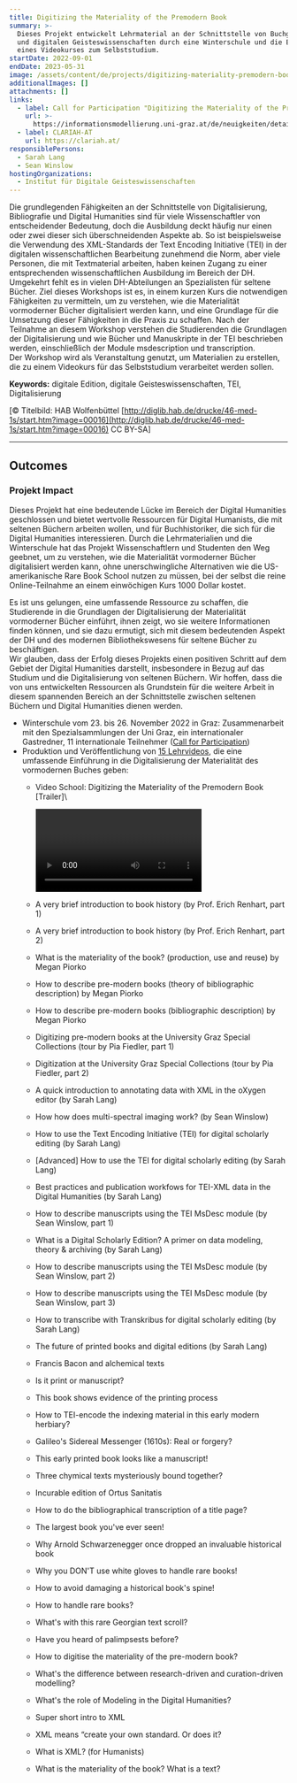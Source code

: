 ```yaml
---
title: Digitizing the Materiality of the Premodern Book
summary: >-
  Dieses Projekt entwickelt Lehrmaterial an der Schnittstelle von Buchgeschichte
  und digitalen Geisteswissenschaften durch eine Winterschule und die Erstellung
  eines Videokurses zum Selbststudium.
startDate: 2022-09-01
endDate: 2023-05-31
image: /assets/content/de/projects/digitizing-materiality-premodern-book/image.png
additionalImages: []
attachments: []
links:
  - label: Call for Participation "Digitizing the Materiality of the Premodern Book"
    url: >-
      https://informationsmodellierung.uni-graz.at/de/neuigkeiten/detail/article/call-for-participation-digitizing-the-materiality-of-the-premodern-book/
  - label: CLARIAH-AT
    url: https://clariah.at/
responsiblePersons:
  - Sarah Lang
  - Sean Winslow
hostingOrganizations:
  - Institut für Digitale Geisteswissenschaften
---
```

Die grundlegenden Fähigkeiten an der Schnittstelle von Digitalisierung, Bibliografie und Digital Humanities sind für viele Wissenschaftler von entscheidender Bedeutung, doch die Ausbildung deckt häufig nur einen oder zwei dieser sich überschneidenden Aspekte ab. So ist beispielsweise die Verwendung des XML-Standards der Text Encoding Initiative (TEI) in der digitalen wissenschaftlichen Bearbeitung zunehmend die Norm, aber viele Personen, die mit Textmaterial arbeiten, haben keinen Zugang zu einer entsprechenden wissenschaftlichen Ausbildung im Bereich der DH. Umgekehrt fehlt es in vielen DH-Abteilungen an Spezialisten für seltene Bücher. Ziel dieses Workshops ist es, in einem kurzen Kurs die notwendigen Fähigkeiten zu vermitteln, um zu verstehen, wie die Materialität vormoderner Bücher digitalisiert werden kann, und eine Grundlage für die Umsetzung dieser Fähigkeiten in die Praxis zu schaffen. Nach der Teilnahme an diesem Workshop verstehen die Studierenden die Grundlagen der Digitalisierung und wie Bücher und Manuskripte in der TEI beschrieben werden, einschließlich der Module msdescription und transcription. \
Der Workshop wird als Veranstaltung genutzt, um Materialien zu erstellen, die zu einem Videokurs für das Selbststudium verarbeitet werden sollen.

**Keywords:** digitale Edition, digitale Geisteswissenschaften, TEI, Digitalisierung

\[© Titelbild: HAB Wolfenbüttel [http://diglib.hab.de/drucke/46-med-1s/start.htm?image=00016](http://diglib.hab.de/drucke/46-med-1s/start.htm?image=00016) CC BY-SA]

---

## Outcomes

### Projekt Impact

Dieses Projekt hat eine bedeutende Lücke im Bereich der Digital Humanities geschlossen und bietet wertvolle Ressourcen für Digital Humanists, die mit seltenen Büchern arbeiten wollen, und für Buchhistoriker, die sich für die Digital Humanities interessieren. Durch die Lehrmaterialien und die Winterschule hat das Projekt Wissenschaftlern und Studenten den Weg geebnet, um zu verstehen, wie die Materialität vormoderner Bücher digitalisiert werden kann, ohne unerschwingliche Alternativen wie die US-amerikanische Rare Book School nutzen zu müssen, bei der selbst die reine Online-Teilnahme an einem einwöchigen Kurs 1000 Dollar kostet.

Es ist uns gelungen, eine umfassende Ressource zu schaffen, die Studierende in die Grundlagen der Digitalisierung der Materialität vormoderner Bücher einführt, ihnen zeigt, wo sie weitere Informationen finden können, und sie dazu ermutigt, sich mit diesem bedeutenden Aspekt der DH und des modernen Bibliothekswesens für seltene Bücher zu beschäftigen. \
Wir glauben, dass der Erfolg dieses Projekts einen positiven Schritt auf dem Gebiet der Digital Humanities darstellt, insbesondere in Bezug auf das Studium und die Digitalisierung von seltenen Büchern. Wir hoffen, dass die von uns entwickelten Ressourcen als Grundstein für die weitere Arbeit in diesem spannenden Bereich an der Schnittstelle zwischen seltenen Büchern und Digital Humanities dienen werden.

* Winterschule vom 23. bis 26. November 2022 in Graz: Zusammenarbeit mit den Spezialsammlungen der Uni Graz, ein internationaler Gastredner, 11 internationale Teilnehmer ([Call for Participation](https://clariah.at/de/events/computer-vision-for-digital-humanists-a-three-day-winter-school-hosted-by-the-university-of-graz/))
* Produktion und Veröffentlichung von [15 Lehrvideos](https://www.youtube.com/playlist?list=PLWNohMNguM_ndstozDRk7WcqjXv5EFzNC), die eine umfassende Einführung in die Digitalisierung der Materialität des vormodernen Buches geben:
  * Video School: Digitizing the Materiality of the Premodern Book \[Trailer]\\

    <Video provider="youtube" id="3yLFLaB17hQ" />
  * A very brief introduction to book history (by Prof. Erich Renhart, part 1)
  * A very brief introduction to book history (by Prof. Erich Renhart, part 2)
  * What is the materiality of the book? (production, use and reuse) by Megan Piorko
  * How to describe pre-modern books (theory of bibliographic description) by Megan Piorko
  * How to describe pre-modern books (bibliographic description) by Megan Piorko
  * Digitizing pre-modern books at the University Graz Special Collections (tour by Pia Fiedler, part 1)
  * Digitization at the University Graz Special Collections (tour by Pia Fiedler, part 2)
  * A quick introduction to annotating data with XML in the oXygen editor (by Sarah Lang)
  * How how does multi-spectral imaging work? (by Sean Winslow)
  * How to use the Text Encoding Initiative (TEI) for digital scholarly editing (by Sarah Lang)
  * \[Advanced] How to use the TEI for digital scholarly editing (by Sarah Lang)
  * Best practices and publication workfows for TEI-XML data in the Digital Humanities (by Sarah Lang)
  * How to describe manuscripts using the TEI MsDesc module (by Sean Winslow, part 1)
  * What is a Digital Scholarly Edition? A primer on data modeling, theory & archiving (by Sarah Lang)
  * How to describe manuscripts using the TEI MsDesc module (by Sean Winslow, part 2)
  * How to describe manuscripts using the TEI MsDesc module (by Sean Winslow, part 3)
  * How to transcribe with Transkribus for digital scholarly editing (by Sarah Lang)
  * The future of printed books and digital editions (by Sarah Lang)
  * Francis Bacon and alchemical texts
  * Is it print or manuscript?
  * This book shows evidence of the printing process
  * How to TEI-encode the indexing material in this early modern herbiary?
  * Galileo's Sidereal Messenger (1610s): Real or forgery?
  * This early printed book looks like a manuscript!
  * Three chymical texts mysteriously bound together?
  * Incurable edition of Ortus Sanitatis
  * How to do the bibliographical transcription of a title page?
  * The largest book you've ever seen!
  * Why Arnold Schwarzenegger once dropped an invaluable historical book
  * Why you DON'T use white gloves to handle rare books!
  * How to avoid damaging a historical book's spine!
  * How to handle rare books?
  * What's with this rare Georgian text scroll?
  * Have you heard of palimpsests before?
  * How to digitise the materiality of the pre-modern book?
  * What's the difference between research-driven and curation-driven modelling?
  * What's the role of Modeling in the Digital Humanities?
  * Super short intro to XML
  * XML means “create your own standard. Or does it?
  * What is XML? (for Humanists)
  * What is the materiality of the book? What is a text?
